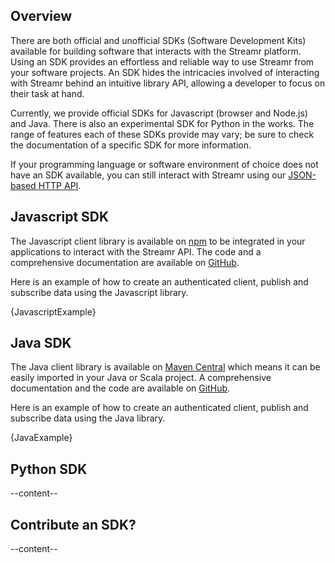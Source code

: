 

<ScrollableAnchor id="sdks-overview"><div>

## Overview
There are both official and unofficial SDKs (Software Development Kits) available for building software that interacts
with the Streamr platform. Using an SDK provides an effortless and reliable way to use Streamr from your software
projects. An SDK hides the intricacies involved of interacting with Streamr behind an intuitive library API, allowing a
developer to focus on their task at hand.


Currently, we provide official SDKs for Javascript (browser and Node.js) and Java. There is also an experimental SDK for
Python in the works. The range of features each of these SDKs provide may vary; be sure to check the documentation of
a specific SDK for more information.

If your programming language or software environment of choice does not have an SDK available, you can still interact
with Streamr using our [JSON-based HTTP API](api).

</div></ScrollableAnchor>

<ScrollableAnchor id="javascript-sdk"><div>

## Javascript SDK

The Javascript client library is available on [npm](https://www.npmjs.com/package/streamr-client) to be integrated in your applications to interact with the Streamr API. The code and a comprehensive documentation are available on [GitHub](https://github.com/streamr-dev/streamr-client-javascript).

Here is an example of how to create an authenticated client, publish and subscribe data using the Javascript library.

<CodeSnippet language='javascript'>{JavascriptExample}</CodeSnippet>

</div></ScrollableAnchor>

<ScrollableAnchor id="java-sdk"><div>

## Java SDK

The Java client library is available on [Maven Central](https://search.maven.org/search?q=g:com.streamr%20AND%20a:client&core=gav) which means it can be easily imported in your Java or Scala project. A comprehensive documentation and the code are available on [GitHub](https://github.com/streamr-dev/streamr-client-java).

Here is an example of how to create an authenticated client, publish and subscribe data using the Java library.

<CodeSnippet language='java'>
{JavaExample}
</CodeSnippet>

</div></ScrollableAnchor>

<ScrollableAnchor id="python-sdk"><div>

## Python SDK
--content--

</div></ScrollableAnchor>

<ScrollableAnchor id="contribute-sdk"><div>

## Contribute an SDK?
--content--

</div></ScrollableAnchor>

